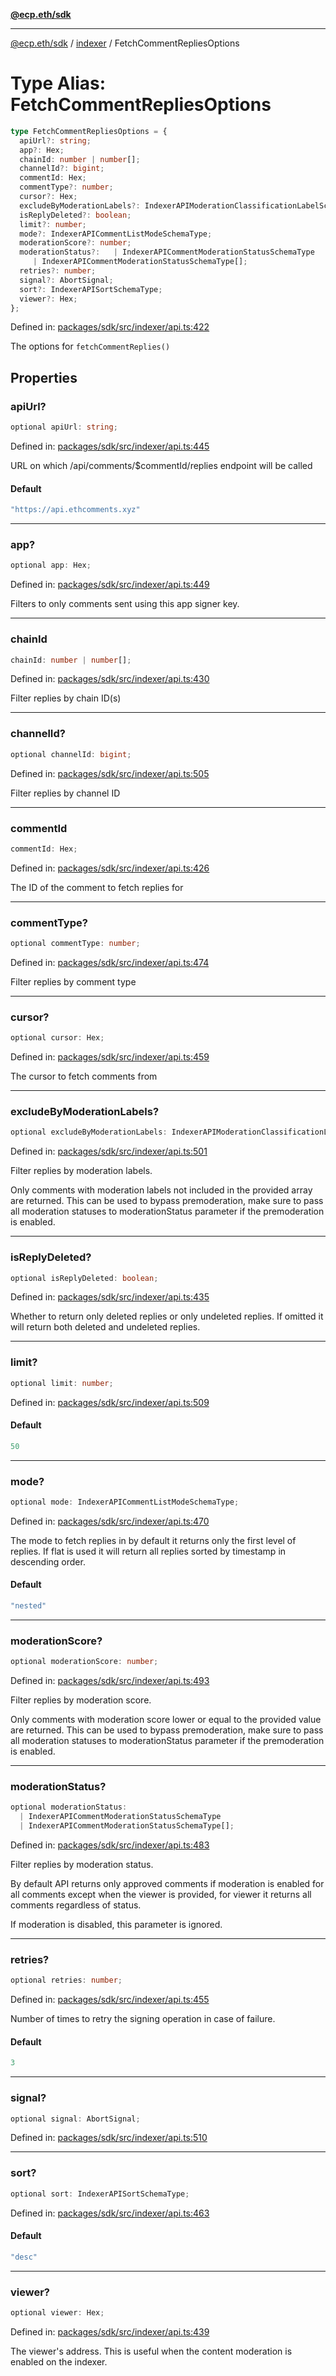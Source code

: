[**@ecp.eth/sdk**](../../index.mdx)

***

[@ecp.eth/sdk](/sdk-reference/index.mdx) / [indexer](/sdk-reference/indexer/index.mdx) / FetchCommentRepliesOptions

# Type Alias: FetchCommentRepliesOptions

```ts
type FetchCommentRepliesOptions = {
  apiUrl?: string;
  app?: Hex;
  chainId: number | number[];
  channelId?: bigint;
  commentId: Hex;
  commentType?: number;
  cursor?: Hex;
  excludeByModerationLabels?: IndexerAPIModerationClassificationLabelSchemaType[];
  isReplyDeleted?: boolean;
  limit?: number;
  mode?: IndexerAPICommentListModeSchemaType;
  moderationScore?: number;
  moderationStatus?:   | IndexerAPICommentModerationStatusSchemaType
     | IndexerAPICommentModerationStatusSchemaType[];
  retries?: number;
  signal?: AbortSignal;
  sort?: IndexerAPISortSchemaType;
  viewer?: Hex;
};
```

Defined in: [packages/sdk/src/indexer/api.ts:422](https://github.com/ecp-eth/comments-monorepo/blob/main/packages/sdk/src/indexer/api.ts#L422)

The options for `fetchCommentReplies()`

## Properties

### apiUrl?

```ts
optional apiUrl: string;
```

Defined in: [packages/sdk/src/indexer/api.ts:445](https://github.com/ecp-eth/comments-monorepo/blob/main/packages/sdk/src/indexer/api.ts#L445)

URL on which /api/comments/$commentId/replies endpoint will be called

#### Default

```ts
"https://api.ethcomments.xyz"
```

***

### app?

```ts
optional app: Hex;
```

Defined in: [packages/sdk/src/indexer/api.ts:449](https://github.com/ecp-eth/comments-monorepo/blob/main/packages/sdk/src/indexer/api.ts#L449)

Filters to only comments sent using this app signer key.

***

### chainId

```ts
chainId: number | number[];
```

Defined in: [packages/sdk/src/indexer/api.ts:430](https://github.com/ecp-eth/comments-monorepo/blob/main/packages/sdk/src/indexer/api.ts#L430)

Filter replies by chain ID(s)

***

### channelId?

```ts
optional channelId: bigint;
```

Defined in: [packages/sdk/src/indexer/api.ts:505](https://github.com/ecp-eth/comments-monorepo/blob/main/packages/sdk/src/indexer/api.ts#L505)

Filter replies by channel ID

***

### commentId

```ts
commentId: Hex;
```

Defined in: [packages/sdk/src/indexer/api.ts:426](https://github.com/ecp-eth/comments-monorepo/blob/main/packages/sdk/src/indexer/api.ts#L426)

The ID of the comment to fetch replies for

***

### commentType?

```ts
optional commentType: number;
```

Defined in: [packages/sdk/src/indexer/api.ts:474](https://github.com/ecp-eth/comments-monorepo/blob/main/packages/sdk/src/indexer/api.ts#L474)

Filter replies by comment type

***

### cursor?

```ts
optional cursor: Hex;
```

Defined in: [packages/sdk/src/indexer/api.ts:459](https://github.com/ecp-eth/comments-monorepo/blob/main/packages/sdk/src/indexer/api.ts#L459)

The cursor to fetch comments from

***

### excludeByModerationLabels?

```ts
optional excludeByModerationLabels: IndexerAPIModerationClassificationLabelSchemaType[];
```

Defined in: [packages/sdk/src/indexer/api.ts:501](https://github.com/ecp-eth/comments-monorepo/blob/main/packages/sdk/src/indexer/api.ts#L501)

Filter replies by moderation labels.

Only comments with moderation labels not included in the provided array are returned.
This can be used to bypass premoderation, make sure to pass all moderation statuses to moderationStatus parameter
if the premoderation is enabled.

***

### isReplyDeleted?

```ts
optional isReplyDeleted: boolean;
```

Defined in: [packages/sdk/src/indexer/api.ts:435](https://github.com/ecp-eth/comments-monorepo/blob/main/packages/sdk/src/indexer/api.ts#L435)

Whether to return only deleted replies or only undeleted replies.
If omitted it will return both deleted and undeleted replies.

***

### limit?

```ts
optional limit: number;
```

Defined in: [packages/sdk/src/indexer/api.ts:509](https://github.com/ecp-eth/comments-monorepo/blob/main/packages/sdk/src/indexer/api.ts#L509)

#### Default

```ts
50
```

***

### mode?

```ts
optional mode: IndexerAPICommentListModeSchemaType;
```

Defined in: [packages/sdk/src/indexer/api.ts:470](https://github.com/ecp-eth/comments-monorepo/blob/main/packages/sdk/src/indexer/api.ts#L470)

The mode to fetch replies in by default it returns only the first level of replies.
If flat is used it will return all replies sorted by timestamp in descending order.

#### Default

```ts
"nested"
```

***

### moderationScore?

```ts
optional moderationScore: number;
```

Defined in: [packages/sdk/src/indexer/api.ts:493](https://github.com/ecp-eth/comments-monorepo/blob/main/packages/sdk/src/indexer/api.ts#L493)

Filter replies by moderation score.

Only comments with moderation score lower or equal to the provided value are returned.
This can be used to bypass premoderation, make sure to pass all moderation statuses to moderationStatus parameter
if the premoderation is enabled.

***

### moderationStatus?

```ts
optional moderationStatus: 
  | IndexerAPICommentModerationStatusSchemaType
  | IndexerAPICommentModerationStatusSchemaType[];
```

Defined in: [packages/sdk/src/indexer/api.ts:483](https://github.com/ecp-eth/comments-monorepo/blob/main/packages/sdk/src/indexer/api.ts#L483)

Filter replies by moderation status.

By default API returns only approved comments if moderation is enabled for all comments except
when the viewer is provided, for viewer it returns all comments regardless of status.

If moderation is disabled, this parameter is ignored.

***

### retries?

```ts
optional retries: number;
```

Defined in: [packages/sdk/src/indexer/api.ts:455](https://github.com/ecp-eth/comments-monorepo/blob/main/packages/sdk/src/indexer/api.ts#L455)

Number of times to retry the signing operation in case of failure.

#### Default

```ts
3
```

***

### signal?

```ts
optional signal: AbortSignal;
```

Defined in: [packages/sdk/src/indexer/api.ts:510](https://github.com/ecp-eth/comments-monorepo/blob/main/packages/sdk/src/indexer/api.ts#L510)

***

### sort?

```ts
optional sort: IndexerAPISortSchemaType;
```

Defined in: [packages/sdk/src/indexer/api.ts:463](https://github.com/ecp-eth/comments-monorepo/blob/main/packages/sdk/src/indexer/api.ts#L463)

#### Default

```ts
"desc"
```

***

### viewer?

```ts
optional viewer: Hex;
```

Defined in: [packages/sdk/src/indexer/api.ts:439](https://github.com/ecp-eth/comments-monorepo/blob/main/packages/sdk/src/indexer/api.ts#L439)

The viewer's address. This is useful when the content moderation is enabled on the indexer.
